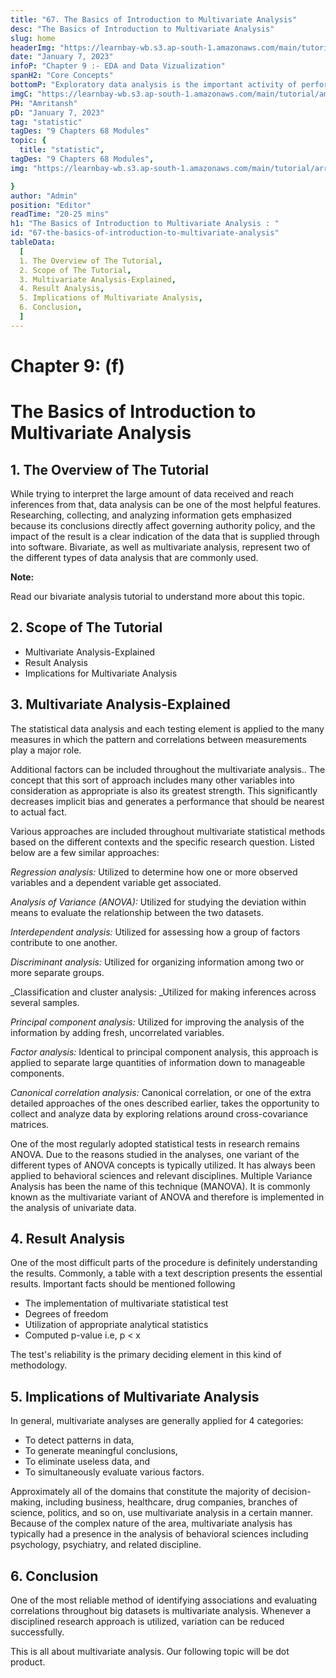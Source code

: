 ```yaml
---
title: "67. The Basics of Introduction to Multivariate Analysis"
desc: "The Basics of Introduction to Multivariate Analysis"
slug: home
headerImg: "https://learnbay-wb.s3.ap-south-1.amazonaws.com/main/tutorial/Statistics+Header.png"
date: "January 7, 2023"
infoP: "Chapter 9 :- EDA and Data Vizualization"
spanH2: "Core Concepts"
bottomP: "Exploratory data analysis is the important activity of performing preliminary analyses of data in order to find patterns, identify anomalies, test a hypothesis, and double-check assumptions with the use of descriptive statistics and graphical presentations."
imgC: "https://learnbay-wb.s3.ap-south-1.amazonaws.com/main/tutorial/amritansh.png"
PH: "Amritansh"
pD: "January 7, 2023"
tag: "statistic"
tagDes: "9 Chapters 68 Modules"
topic: {
  title: "statistic",
tagDes: "9 Chapters 68 Modules",
img: "https://learnbay-wb.s3.ap-south-1.amazonaws.com/main/tutorial/arrow.png"

}
author: "Admin"
position: "Editor"
readTime: "20-25 mins"
h1: "The Basics of Introduction to Multivariate Analysis : "
id: "67-the-basics-of-introduction-to-multivariate-analysis"
tableData:
  [
  1. The Overview of The Tutorial, 
  2. Scope of The Tutorial,  
  3. Multivariate Analysis-Explained,  
  4. Result Analysis,
  5. Implications of Multivariate Analysis,
  6. Conclusion,
  ]
---
```


# **Chapter 9: (f)**


# **The Basics of Introduction to Multivariate Analysis**


## 1. The Overview of The Tutorial

While trying to interpret the large amount of data received and reach inferences from that, data analysis can be one of the most helpful features. Researching, collecting, and analyzing information gets emphasized because its conclusions directly affect governing authority policy, and the impact of the result is a clear indication of the data that is supplied through into software. Bivariate, as well as multivariate analysis, represent two of the different types of data analysis that are commonly used.


**Note:**

Read our bivariate analysis tutorial to understand more about this topic.


## 2. Scope of The Tutorial



* Multivariate Analysis-Explained
* Result Analysis
* Implications for Multivariate Analysis


## 3. Multivariate Analysis-Explained

The statistical data analysis and each testing element is applied to the many measures in which the pattern and correlations between measurements play a major role.

Additional factors can be included throughout the multivariate analysis.. The concept that this sort of approach includes many other variables into consideration as appropriate is also its greatest strength. This significantly decreases implicit bias and generates a performance that should be nearest to actual fact.

Various approaches are included throughout multivariate statistical methods based on the different contexts and the specific research question. Listed below are a few similar approaches:

_Regression analysis:_ Utilized to determine how one or more observed variables and a dependent variable get associated.

_Analysis of Variance (ANOVA):_ Utilized for studying the deviation within means to evaluate the relationship between the two datasets.

_Interdependent analysis:_ Utilized for assessing how a group of factors contribute to one another.

_Discriminant analysis:_ Utilized for organizing information among two or more separate groups.

_Classification and cluster analysis: _Utilized for making inferences across several samples.

_Principal component analysis:_ Utilized for improving the analysis of the information by adding fresh, uncorrelated variables.

_Factor analysis:_ Identical to principal component analysis, this approach is applied to separate large quantities of information down to manageable components.

_Canonical correlation analysis:_ Canonical correlation, or one of the extra detailed approaches of the ones described earlier, takes the opportunity to collect and analyze data by exploring relations around cross-covariance matrices.

One of the most regularly adopted statistical tests in research remains ANOVA. Due to the reasons studied in the analyses, one variant of the different types of ANOVA concepts is typically utilized. It has always been applied to behavioral sciences and relevant disciplines. Multiple Variance Analysis has been the name of this technique (MANOVA). It is commonly known as the multivariate variant of ANOVA and therefore is implemented in the analysis of univariate data.


## 4. Result Analysis

One of the most difficult parts of the procedure is definitely understanding the results. Commonly, a table with a text description presents the essential results. Important facts should be mentioned following



* The implementation of multivariate statistical test
* Degrees of freedom
* Utilization of appropriate analytical statistics
* Computed p-value i.e, p &lt; x

The test's reliability is the primary deciding element in this kind of methodology.


## 5. Implications of Multivariate Analysis

In general, multivariate analyses are generally applied for 4 categories: 



* To detect patterns in data, 
* To generate meaningful conclusions,
* To eliminate useless data, and 
* To simultaneously evaluate various factors. 

Approximately all of the domains that constitute the majority of decision-making, including business, healthcare, drug companies, branches of science, politics, and so on, use multivariate analysis in a certain manner. Because of the complex nature of the area, multivariate analysis has typically had a presence in the analysis of behavioral sciences including psychology, psychiatry, and related discipline.


## 6. Conclusion

One of the most reliable method of identifying associations and evaluating correlations throughout big datasets is multivariate analysis. Whenever a disciplined research approach is utilized, variation can be reduced successfully.

This is all about multivariate analysis. Our following topic will be dot product.







